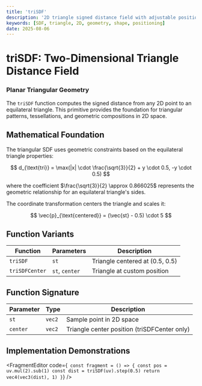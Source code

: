 ```yaml
---
title: 'triSDF'
description: '2D triangle signed distance field with adjustable positioning'
keywords: [SDF, triangle, 2D, geometry, shape, positioning]
date: 2025-08-06
---
```



# triSDF: Two-Dimensional Triangle Distance Field

### Planar Triangular Geometry

The `triSDF` function computes the signed distance from any 2D point to an equilateral triangle. This primitive provides the foundation for triangular patterns, tessellations, and geometric compositions in 2D space.

## Mathematical Foundation

The triangular SDF uses geometric constraints based on the equilateral triangle properties:

$$
d_{\text{tri}} = \max(|x| \cdot \frac{\sqrt{3}}{2} + y \cdot 0.5, -y \cdot 0.5)
$$

where the coefficient $\frac{\sqrt{3}}{2} \approx 0.866025$ represents the geometric relationship for an equilateral triangle's sides.

The coordinate transformation centers the triangle and scales it:

$$
\vec{p}_{\text{centered}} = (\vec{st} - 0.5) \cdot 5
$$

## Function Variants

| Function       | Parameters     | Description                     |
| -------------- | -------------- | ------------------------------- |
| `triSDF`       | `st`           | Triangle centered at (0.5, 0.5) |
| `triSDFCenter` | `st`, `center` | Triangle at custom position     |

## Function Signature

| Parameter | Type   | Description                                  |
| --------- | ------ | -------------------------------------------- |
| `st`      | `vec2` | Sample point in 2D space                     |
| `center`  | `vec2` | Triangle center position (triSDFCenter only) |

## Implementation Demonstrations

<FragmentEditor
        code={`
const fragment = () => {
        const pos = uv.mul(2).sub(1)
        const dist = triSDF(uv).step(0.5)
        return vec4(vec3(dist), 1)
}`}
/>
